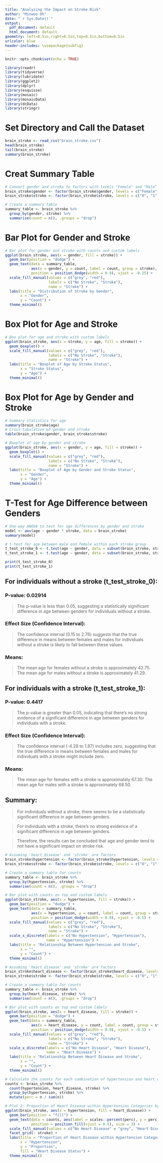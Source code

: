 ```yaml
---
title: "Analyzing the Impact on Stroke Risk"
author: "Minwoo Oh"
date: "`r Sys.Date()`"
output:
  pdf_document: default
  html_document: default
geometry: left=0.5in,right=0.5in,top=0.5in,bottom=0.5in
urlcolor: blue
header-includes: \usepackage{subfig}
---
```


```r
knitr::opts_chunk$set(echo = TRUE)
```

```r
library(readr)
library(tidyverse)
library(lubridate)
library(ggplot2)
library(dplyr)
library(esquisse)
library(mosaic)
library(mosaicData)
library(dcData)
library(stringr)
```

# Set Directory and Call the Dataset

```r
brain_stroke <- read_csv("brain_stroke.csv")
head(brain_stroke)
tail(brain_stroke)
summary(brain_stroke)
```

# Creat Summary Table

```r
# Convert gender and stroke to factors with levels "Female" and "Male" for gender, and "0" and "1" for stroke
brain_stroke$gender <- factor(brain_stroke$gender, levels = c("Female", "Male"))
brain_stroke$stroke <- factor(brain_stroke$stroke, levels = c("0", "1"))

# Create a summary table
summary_table <- brain_stroke %>%
  group_by(gender, stroke) %>%
  summarise(count = n(), .groups = "drop")
```

# Bar Plot for Gender and Stroke

```r
# Bar plot for gender and stroke with counts and custom labels
ggplot(brain_stroke, aes(x = gender, fill = stroke)) +
  geom_bar(position = "dodge") +
  geom_text(data = summary_table, 
            aes(x = gender, y = count, label = count, group = stroke),
            position = position_dodge(width = 0.9), vjust = -0.25) +
  scale_fill_manual(values = c("grey", "red"),
                    labels = c("No Stroke", "Stroke"),
                    name = "Stroke") +
  labs(title = "Distribution of Stroke by Gender",
       x = "Gender",
       y = "Count") +
  theme_minimal()
```

# Box Plot for Age and Stroke

```r
# Box plot for age and stroke with custom labels
ggplot(brain_stroke, aes(x = stroke, y = age, fill = stroke)) +
  geom_boxplot() +
  scale_fill_manual(values = c("grey", "red"),
                    labels = c("No Stroke", "Stroke"),
                    name = "Stroke") +
  labs(title = "Boxplot of Age by Stroke Status",
       x = "Stroke Status",
       y = "Age") +
  theme_minimal()
```

# Box Plot for Age by Gender and Stroke

```r
# Summary statistics for age
summary(brain_stroke$age)
# Cross-tabulation of gender and stroke
table(brain_stroke$gender, brain_stroke$stroke)

# Boxplot of age by gender and stroke
ggplot(brain_stroke, aes(x = gender, y = age, fill = stroke)) +
  geom_boxplot() +
  scale_fill_manual(values = c("grey", "red"),
                    labels = c("No Stroke", "Stroke"),
                    name = "Stroke") +
  labs(title = "Boxplot of Age by Gender and Stroke Status",
       x = "Gender",
       y = "Age") +
  theme_minimal()
```

# T-Test for Age Difference between Genders

```r
# One-way ANOVA to test for age differences by gender and stroke
model <- aov(age ~ gender * stroke, data = brain_stroke)
summary(model)

# t-test for age between male and female within each stroke group
t_test_stroke_0 <- t.test(age ~ gender, data = subset(brain_stroke, stroke == "0"))
t_test_stroke_1 <- t.test(age ~ gender, data = subset(brain_stroke, stroke == "1"))

print(t_test_stroke_0)
print(t_test_stroke_1)
```

## For individuals without a stroke (t_test_stroke_0):
### P-value: 0.02914
> The p-value is less than 0.05, suggesting a statistically significant difference in age between genders for individuals without a stroke.

### Effect Size (Confidence Interval):
>The confidence interval (0.15 to 2.76) suggests that the true difference in means between females and males for individuals without a stroke is likely to fall between these values.

### Means:
>The mean age for females without a stroke is approximately 42.75.
The mean age for males without a stroke is approximately 41.29.

## For individuals with a stroke (t_test_stroke_1):
### P-value: 0.4417
> The p-value is greater than 0.05, indicating that there's no strong evidence of a significant difference in age between genders for individuals with a stroke.

### Effect Size (Confidence Interval):
> The confidence interval (-4.28 to 1.87) includes zero, suggesting that the true difference in means between females and males for individuals with a stroke might include zero.

### Means:
> The mean age for females with a stroke is approximately 67.30.
The mean age for males with a stroke is approximately 68.50.

## Summary:
>For individuals without a stroke, there seems to be a statistically significant difference in age between genders.

>For individuals with a stroke, there's no strong evidence of a significant difference in age between genders.

> Therefore, the results can be concluded that age and gender tend to not have a significant impact on stroke risk.

```r
# Assuming 'heart_disease' and 'stroke' are factors
brain_stroke$hypertension <- factor(brain_stroke$hypertension, levels = c("0", "1"))
brain_stroke$stroke <- factor(brain_stroke$stroke, levels = c("0", "1"))

# Create a summary table for counts
summary_table <- brain_stroke %>%
  group_by(hypertension, stroke) %>%
  summarise(count = n(), .groups = "drop")

# Bar plot with counts on top and custom labels
ggplot(brain_stroke, aes(x = hypertension, fill = stroke)) +
  geom_bar(position = "dodge") +
  geom_text(data = summary_table, 
            aes(x = hypertension, y = count, label = count, group = stroke),
            position = position_dodge(width = 0.9), vjust = -0.5) +
  scale_fill_manual(values = c("grey", "red"), 
                    labels = c("No Stroke", "Stroke"),
                    name = "Stroke") +
  scale_x_discrete(labels = c("No Hypertension", "Hypertension"),
                   name = "Hypertension") +
  labs(title = "Relationship Between Hypertension and Stroke",
       x = "",
       y = "Count") +
  theme_minimal()
```

```r
# Assuming 'heart_disease' and 'stroke' are factors
brain_stroke$heart_disease <- factor(brain_stroke$heart_disease, levels = c("0", "1"))
brain_stroke$stroke <- factor(brain_stroke$stroke, levels = c("0", "1"))

# Create a summary table for counts
summary_table <- brain_stroke %>%
  group_by(heart_disease, stroke) %>%
  summarise(count = n(), .groups = "drop")

# Bar plot with counts on top and custom labels
ggplot(brain_stroke, aes(x = heart_disease, fill = stroke)) +
  geom_bar(position = "dodge") +
  geom_text(data = summary_table, 
            aes(x = heart_disease, y = count, label = count, group = stroke),
            position = position_dodge(width = 0.9), vjust = -0.5) +
  scale_fill_manual(values = c("grey", "red"), 
                    labels = c("No Stroke", "Stroke"),
                    name = "Stroke") +
  scale_x_discrete(labels = c("No Heart Disease", "Heart Disease"),
                   name = "Heart Disease") +
  labs(title = "Relationship Between Heart Disease and Stroke",
       x = "",
       y = "Count") +
  theme_minimal()
```

```r
# Calculate the counts for each combination of hypertension and heart_disease
counts <- brain_stroke %>%
  count(hypertension, heart_disease, stroke) %>%
  group_by(hypertension, stroke) %>%
  mutate(perc = n / sum(n))

# Plot 2: Proportion of Heart Disease within Hypertension Categories by Stroke Status
ggplot(brain_stroke, aes(x = hypertension, fill = heart_disease)) +
  geom_bar(position = "fill") +
  geom_text(data = counts, aes(label = scales::percent(perc), y = perc), 
            position = position_fill(vjust = 0.5), size = 3) +
  scale_fill_manual(values = c("No Heart Disease" = "grey", "Heart Disease" = "orange")) +
  facet_grid(~ stroke) +
  labs(title = "Proportion of Heart Disease within Hypertension Categories by Stroke Status",
       x = "Hypertension",
       y = "Proportion",
       fill = "Heart Disease Status") +
  theme_minimal()
```

```r

```

```r

```

```r

```

```r

```

```r

```

```r

```

```r

```

```r

```